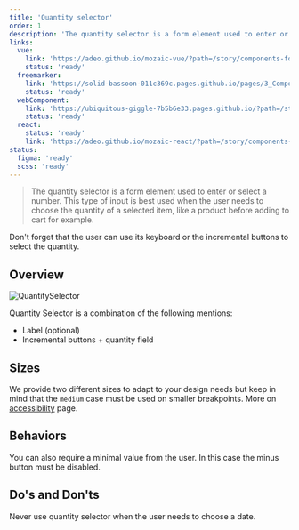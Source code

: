 ```yaml
---
title: 'Quantity selector'
order: 1
description: 'The quantity selector is a form element used to enter or select a number. This type of input is best used when the user needs to choose the quantity of a selected item, like a product before adding to cart for example'
links:
  vue:
    link: 'https://adeo.github.io/mozaic-vue/?path=/story/components-form-mquantityselector'
    status: 'ready'
  freemarker:
    link: 'https://solid-bassoon-011c369c.pages.github.io/pages/3_Components/form/quantity-selector/'
    status: 'ready'
  webComponent:
    link: 'https://ubiquitous-giggle-7b5b6e33.pages.github.io/?path=/story/components-quantityselector'
    status: 'ready'
  react:
    status: 'ready'
    link: 'https://adeo.github.io/mozaic-react/?path=/story/components-quantityselector'
status:
  figma: 'ready'
  scss: 'ready'
---
```


> The quantity selector is a form element used to enter or select a number. This type of input is best used when the user needs to choose the quantity of a selected item, like a product before adding to cart for example.

<Story id="form-quantity-selector--default" />

<Highlight type="tips">

Don't forget that the user can use its keyboard or the incremental buttons to select the quantity.

</Highlight>

## Overview

![QuantitySelector](QtySelector-Overview.png)

Quantity Selector is a combination of the following mentions:

- Label (optional)
- Incremental buttons + quantity field

## Sizes

We provide two different sizes to adapt to your design needs but keep in mind that the `medium` case must be used on smaller breakpoints. More on [accessibility](Components/Form/QuantitySelector/accessibility/) page.

<Story id="form-quantity-selector--small-size" />

## Behaviors

You can also require a minimal value from the user. In this case the minus button must be disabled.

<Story id="form-quantity-selector--minimal" />

## Do's and Don'ts

<HintItem dont>
  Never use quantity selector when the user needs to choose a date.
</HintItem>
